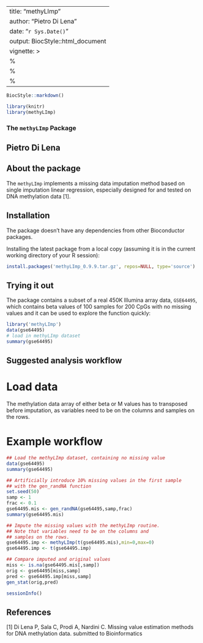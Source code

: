  
---
title: "methyLImp"
author: "Pietro Di Lena"
date: "`r Sys.Date()`"
output: BiocStyle::html_document
vignette: >
  %\VignetteIndexEntry{methyLImp}
  %\VignetteEngine{knitr::rmarkdown}
  %\VignetteEncoding{UTF-8}
---

```r
BiocStyle::markdown()
```

```r
library(knitr)
library(methyLImp)
```

### The `methyLImp` Package

## Pietro Di Lena

## About the package 
The `methyLImp` implements a missing data imputation method based on single imputation linear regression,
especially designed for and tested on DNA methylation data [1].



## Installation

The package doesn't have any dependencies from other Bioconductor packages.

Installing the latest package from a local copy (assuming it is in the current working
directory of your R session):

```r
install.packages('methyLImp_0.9.9.tar.gz', repos=NULL, type='source')
```

## Trying it out
The package contains a subset of a real 450K Illumina array data, `GSE64495`, which contains beta values
of 100 samples for 200 CpGs with no missing values and it can be used to explore the function quickly:

```r
library('methyLImp')
data(gse64495)
# load in methyLImp dataset
summary(gse64495)
```

## Suggested analysis workflow

# Load data

The methylation data array of either beta or M values has to transposed before imputation,
as variables need to be on the columns and samples on the rows.

# Example workflow

```r

## Load the methyLImp dataset, containing no missing value
data(gse64495)
summary(gse64495)

## Artificially introduce 10% missing values in the first sample
## with the gen_randNA function
set.seed(50)
samp <- 1
frac <- 0.1
gse64495.mis <- gen_randNA(gse64495,samp,frac)
summary(gse64495.mis)

## Impute the missing values with the methyLImp routine.
## Note that variables need to be on the columns and
## samples on the rows.
gse64495.imp <- methyLImp(t(gse64495.mis),min=0,max=0)
gse64495.imp <- t(gse64495.imp)

## Compare imputed and original values
miss <- is.na(gse64495.mis[,samp])
orig <- gse64495[miss,samp]
pred <- gse64495.imp[miss,samp]
gen_stat(orig,pred)

```

```r
sessionInfo()
```

## References

[1] Di Lena P, Sala C, Prodi A, Nardini C. Missing value estimation methods for DNA methylation data. submitted to Bioinformatics




